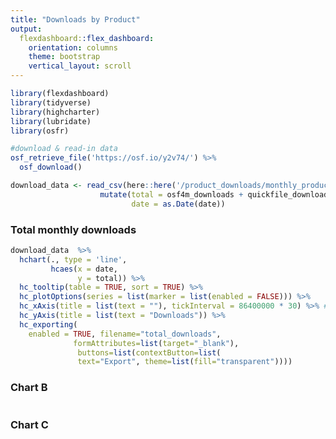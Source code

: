 ```yaml
---
title: "Downloads by Product"
output: 
  flexdashboard::flex_dashboard:
    orientation: columns
    theme: bootstrap
    vertical_layout: scroll
---
```


```r
library(flexdashboard)
library(tidyverse)
library(highcharter)
library(lubridate)
library(osfr)

#download & read-in data
osf_retrieve_file('https://osf.io/y2v74/') %>%
  osf_download()

download_data <- read_csv(here::here('/product_downloads/monthly_product_downloads.csv')) %>%
                    mutate(total = osf4m_downloads + quickfile_downloads + reg_downloads + pp_downloads + osfnode_download,
                           date = as.Date(date))
```

### Total monthly downloads

```r
download_data  %>%
  hchart(., type = 'line',
         hcaes(x = date,
               y = total)) %>%
  hc_tooltip(table = TRUE, sort = TRUE) %>%
  hc_plotOptions(series = list(marker = list(enabled = FALSE))) %>%
  hc_xAxis(title = list(text = ""), tickInterval = 86400000 * 30) %>% #tick interval for date in milliseconds
  hc_yAxis(title = list(text = "Downloads")) %>%
  hc_exporting(
    enabled = TRUE, filename="total_downloads", 
              formAttributes=list(target="_blank"),
               buttons=list(contextButton=list(
               text="Export", theme=list(fill="transparent"))))
```

### Chart B

```r

```

### Chart C

```r

```


